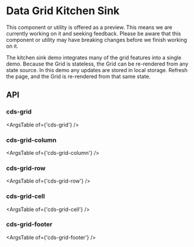 
<Meta title="Internal API/Internal Preview/Kitchen Sink" />

# Data Grid Kitchen Sink

<cds-alert-group status="warning" cds-layout="m-b:lg">
  <cds-alert>
    This component or utility is offered as a preview. This means we are currently working on it and seeking feedback.
    Please be aware that this component or utility may have breaking changes before we finish working on it.
  </cds-alert>
</cds-alert-group>

The kitchen sink demo integrates many of the grid features into a single demo. Because the Grid is stateless, the Grid can be
re-rendered from any state source. In this demo any updates are stored in local storage. Refresh the page, and the Grid
is re-rendered from that same state.

<Story id="internal-stories-grid--kitchen-sink" />

## API

### cds-grid

<ArgsTable of={'cds-grid'} />

### cds-grid-column

<ArgsTable of={'cds-grid-column'} />

### cds-grid-row

<ArgsTable of={'cds-grid-row'} />

### cds-grid-cell

<ArgsTable of={'cds-grid-cell'} />

### cds-grid-footer

<ArgsTable of={'cds-grid-footer'} />
